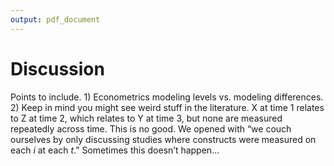 ```yaml
---
output: pdf_document
---
```


# Discussion


Points to include. 1) Econometrics modeling levels vs. modeling differences. 2) Keep in mind you might see weird stuff in the literature. X at time 1 relates to Z at time 2, which relates to Y at time 3, but none are measured repeatedly across time. This is no good. We opened with "we couch ourselves by only discussing studies where constructs were measured on each $i$ at each $t$." Sometimes this doesn't happen...
